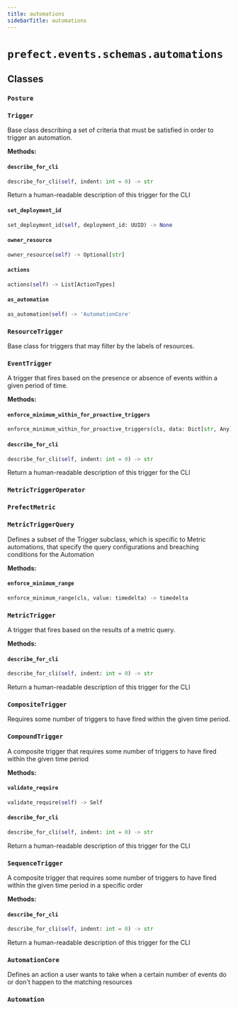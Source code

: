 ```yaml
---
title: automations
sidebarTitle: automations
---
```


# `prefect.events.schemas.automations`

## Classes

### `Posture` <sup><a href="https://github.com/PrefectHQ/prefect/blob/main/src/prefect/events/schemas/automations.py#L34" target="_blank"><Icon icon="github" size="14" /></a></sup>

### `Trigger` <sup><a href="https://github.com/PrefectHQ/prefect/blob/main/src/prefect/events/schemas/automations.py#L40" target="_blank"><Icon icon="github" size="14" /></a></sup>


Base class describing a set of criteria that must be satisfied in order to trigger
an automation.


**Methods:**

#### `describe_for_cli` <sup><a href="https://github.com/PrefectHQ/prefect/blob/main/src/prefect/events/schemas/automations.py#L49" target="_blank"><Icon icon="github" size="14" /></a></sup>

```python
describe_for_cli(self, indent: int = 0) -> str
```

Return a human-readable description of this trigger for the CLI


#### `set_deployment_id` <sup><a href="https://github.com/PrefectHQ/prefect/blob/main/src/prefect/events/schemas/automations.py#L57" target="_blank"><Icon icon="github" size="14" /></a></sup>

```python
set_deployment_id(self, deployment_id: UUID) -> None
```

#### `owner_resource` <sup><a href="https://github.com/PrefectHQ/prefect/blob/main/src/prefect/events/schemas/automations.py#L60" target="_blank"><Icon icon="github" size="14" /></a></sup>

```python
owner_resource(self) -> Optional[str]
```

#### `actions` <sup><a href="https://github.com/PrefectHQ/prefect/blob/main/src/prefect/events/schemas/automations.py#L63" target="_blank"><Icon icon="github" size="14" /></a></sup>

```python
actions(self) -> List[ActionTypes]
```

#### `as_automation` <sup><a href="https://github.com/PrefectHQ/prefect/blob/main/src/prefect/events/schemas/automations.py#L74" target="_blank"><Icon icon="github" size="14" /></a></sup>

```python
as_automation(self) -> 'AutomationCore'
```

### `ResourceTrigger` <sup><a href="https://github.com/PrefectHQ/prefect/blob/main/src/prefect/events/schemas/automations.py#L97" target="_blank"><Icon icon="github" size="14" /></a></sup>


Base class for triggers that may filter by the labels of resources.


### `EventTrigger` <sup><a href="https://github.com/PrefectHQ/prefect/blob/main/src/prefect/events/schemas/automations.py#L114" target="_blank"><Icon icon="github" size="14" /></a></sup>


A trigger that fires based on the presence or absence of events within a given
period of time.


**Methods:**

#### `enforce_minimum_within_for_proactive_triggers` <sup><a href="https://github.com/PrefectHQ/prefect/blob/main/src/prefect/events/schemas/automations.py#L179" target="_blank"><Icon icon="github" size="14" /></a></sup>

```python
enforce_minimum_within_for_proactive_triggers(cls, data: Dict[str, Any]) -> Dict[str, Any]
```

#### `describe_for_cli` <sup><a href="https://github.com/PrefectHQ/prefect/blob/main/src/prefect/events/schemas/automations.py#L207" target="_blank"><Icon icon="github" size="14" /></a></sup>

```python
describe_for_cli(self, indent: int = 0) -> str
```

Return a human-readable description of this trigger for the CLI


### `MetricTriggerOperator` <sup><a href="https://github.com/PrefectHQ/prefect/blob/main/src/prefect/events/schemas/automations.py#L230" target="_blank"><Icon icon="github" size="14" /></a></sup>

### `PrefectMetric` <sup><a href="https://github.com/PrefectHQ/prefect/blob/main/src/prefect/events/schemas/automations.py#L237" target="_blank"><Icon icon="github" size="14" /></a></sup>

### `MetricTriggerQuery` <sup><a href="https://github.com/PrefectHQ/prefect/blob/main/src/prefect/events/schemas/automations.py#L243" target="_blank"><Icon icon="github" size="14" /></a></sup>


Defines a subset of the Trigger subclass, which is specific
to Metric automations, that specify the query configurations
and breaching conditions for the Automation


**Methods:**

#### `enforce_minimum_range` <sup><a href="https://github.com/PrefectHQ/prefect/blob/main/src/prefect/events/schemas/automations.py#L284" target="_blank"><Icon icon="github" size="14" /></a></sup>

```python
enforce_minimum_range(cls, value: timedelta) -> timedelta
```

### `MetricTrigger` <sup><a href="https://github.com/PrefectHQ/prefect/blob/main/src/prefect/events/schemas/automations.py#L290" target="_blank"><Icon icon="github" size="14" /></a></sup>


A trigger that fires based on the results of a metric query.


**Methods:**

#### `describe_for_cli` <sup><a href="https://github.com/PrefectHQ/prefect/blob/main/src/prefect/events/schemas/automations.py#L307" target="_blank"><Icon icon="github" size="14" /></a></sup>

```python
describe_for_cli(self, indent: int = 0) -> str
```

Return a human-readable description of this trigger for the CLI


### `CompositeTrigger` <sup><a href="https://github.com/PrefectHQ/prefect/blob/main/src/prefect/events/schemas/automations.py#L320" target="_blank"><Icon icon="github" size="14" /></a></sup>


Requires some number of triggers to have fired within the given time period.


### `CompoundTrigger` <sup><a href="https://github.com/PrefectHQ/prefect/blob/main/src/prefect/events/schemas/automations.py#L337" target="_blank"><Icon icon="github" size="14" /></a></sup>


A composite trigger that requires some number of triggers to have
fired within the given time period


**Methods:**

#### `validate_require` <sup><a href="https://github.com/PrefectHQ/prefect/blob/main/src/prefect/events/schemas/automations.py#L345" target="_blank"><Icon icon="github" size="14" /></a></sup>

```python
validate_require(self) -> Self
```

#### `describe_for_cli` <sup><a href="https://github.com/PrefectHQ/prefect/blob/main/src/prefect/events/schemas/automations.py#L356" target="_blank"><Icon icon="github" size="14" /></a></sup>

```python
describe_for_cli(self, indent: int = 0) -> str
```

Return a human-readable description of this trigger for the CLI


### `SequenceTrigger` <sup><a href="https://github.com/PrefectHQ/prefect/blob/main/src/prefect/events/schemas/automations.py#L374" target="_blank"><Icon icon="github" size="14" /></a></sup>


A composite trigger that requires some number of triggers to have fired
within the given time period in a specific order


**Methods:**

#### `describe_for_cli` <sup><a href="https://github.com/PrefectHQ/prefect/blob/main/src/prefect/events/schemas/automations.py#L380" target="_blank"><Icon icon="github" size="14" /></a></sup>

```python
describe_for_cli(self, indent: int = 0) -> str
```

Return a human-readable description of this trigger for the CLI


### `AutomationCore` <sup><a href="https://github.com/PrefectHQ/prefect/blob/main/src/prefect/events/schemas/automations.py#L407" target="_blank"><Icon icon="github" size="14" /></a></sup>


Defines an action a user wants to take when a certain number of events
do or don't happen to the matching resources


### `Automation` <sup><a href="https://github.com/PrefectHQ/prefect/blob/main/src/prefect/events/schemas/automations.py#L452" target="_blank"><Icon icon="github" size="14" /></a></sup>
